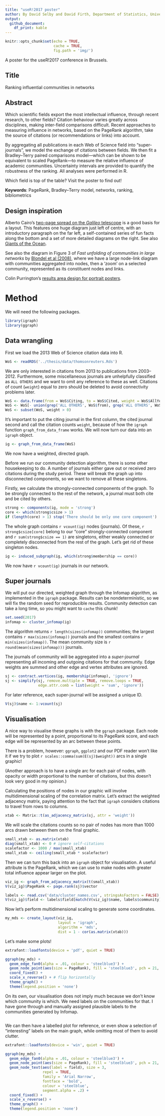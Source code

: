 ```yaml
---
title: "useR!2017 poster"
author: By David Selby and David Firth, Department of Statistics, University of Warwick.
output:
  github_document:
    df_print: kable
---
```


```r
knitr::opts_chunk$set(echo = TRUE,
                      cache = TRUE,
                      fig.path = 'img/')
```

A poster for the useR!2017 conference in Brussels. 

## Title

Ranking influential communities in networks

## Abstract

Which scientific fields export the most intellectual influence, through recent research, to other fields?
Citation behaviour varies greatly across disciplines, making inter-field comparisons difficult.
Recent approaches to measuring influence in networks, based on the PageRank algorithm, take the source of citations (or recommendations or links) into account.

By aggregating all publications in each Web of Science field into "super-journals", we model the exchange of citations between fields.
We then fit a Bradley--Terry paired comparisons model---which can be shown to be equivalent to scaled PageRank---to measure the relative influence of academic communities.
Uncertainty intervals are provided to quantify the robustness of the ranking.
All analyses were performed in R.

Which field is top of the table? Visit the poster to find out!

**Keywords**: PageRank, Bradley--Terry model, networks, ranking, bibliometrics

## Design inspiration

Alberto Cairo's [two-page spread on the *Galileo* telescope][galileo] is a good basis for a layout.
This features one huge diagram just left of centre, with an introductory paragraph on the far left, a self-contained series of fun facts along the bottom and a set of more detailed diagrams on the right.
See also [Giants of the Ocean][giants].

[galileo]: http://www.domusweb.it/content/dam/domusweb/en/interviews/2014/01/31/the_art_of_informationvisualization/rbig/Cairo2.jpg
[giants]: http://www.domusweb.it/content/dam/domusweb/en/interviews/2014/01/31/the_art_of_informationvisualization/rbig/Cairo1.jpg

See also the diagram in Figure 3 of *Fast unfolding of communities in large networks* by [Blondel et al (2008)](https://arxiv.org/abs/0803.0476), where we have a large node-link diagram with communities aggregated into nodes, then a 'zoom' on a selected community, represented as its constituent nodes and links.

Colin Purrington's [results area design for portrait posters](https://i0.wp.com/colinpurrington.com/wp-content/uploads/2011/09/poster-template-vertical-2-purrington.jpg).

# Method

We will need the following packages.

```r
library(igraph)
library(ggraph)
```

## Data wrangling

First we load the 2013 Web of Science citation data into R.

```r
WoS <- readRDS('../thesis/data/thomsonreuters.Rds')
```

We are only interested in citations from 2013 to publications from 2003--2012.
Furthermore, some miscellaneous journals are unhelpfully classified as `ALL OTHERS` and we want to omit any reference to these as well.
Citations of count (`weight`) equal to zero should be deleted to avoid connectivity problems later.

```r
WoS <- data.frame(from = WoS$Citing, to = WoS$Cited, weight = WoS$AllYears - WoS$Earlier)
WoS <- WoS[- union(grep('ALL OTHERS', WoS$from), grep('ALL OTHERS', WoS$to)), ]
WoS <- subset(WoS, weight > 0)
```

It's important to put the citing journal in the first column, the cited journal second and call the citation counts `weight`, because of how the `igraph` function `graph_from_data_frame` works.
We will now turn our data into an `igraph` object.

```r
ig <- graph_from_data_frame(WoS)
```

We now have a weighted, directed graph.

Before we run our community detection algorithm, there is some other housekeeping to do.
A number of journals either gave out or received zero citations during the study period.
These will break the graph up into disconnected components, so we want to remove all these singletons.

Firstly, we calculate the strongly-connected components of the graph.
To be strongly connected to the rest of the network, a journal must both cite and be cited by others.

```r
strong <- components(ig, mode = 'strong')
core <- which(strong$csize > 1)
if (length(core) > 1) stop('There should be only one core component')
```

The whole graph contains `r vcount(ig)` nodes (journals).
Of these, `r strong$csize[core]` belong to our "core" strongly-connected component and `r sum(strong$csize == 1)` are singletons, either weakly connected or completely disconnected from the rest of the graph.
Let's get rid of these singleton nodes.

```r
ig <- induced_subgraph(ig, which(strong$membership == core))
```

We now have `r vcount(ig)` journals in our network.

## Super journals

We will put our directed, weighted graph through the Infomap algorithm, as implemented in the `igraph` package.
Results can be nondeterministic, so we will fix the random seed for reproducible results.
Community detection can take a long time, so you might want to `cache` this chunk!

```r
set.seed(2017)
infomap <- cluster_infomap(ig)
```

The algorithm returns `r length(sizes(infomap))` communities; the largest contains `r max(sizes(infomap))` journals and the smallest contains `r min(sizes(infomap))`.
The mean community size is `r round(mean(sizes(infomap)))` journals.

The journals of community will be aggregated into a *super-journal* representing all incoming and outgoing citations for that community.
Edge weights are summed and other edge and vertex attributes are ignored.

```r
sj <- contract.vertices(ig, membership(infomap), 'ignore')
sj <- simplify(sj, remove.multiple = TRUE, remove.loops = TRUE,
               edge.attr.comb = list(weight = 'sum', 'ignore'))
```

For later reference, each super-journal will be assigned a unique ID.

```r
V(sj)$name <- 1:vcount(sj)
```

## Visualisation

A nice way to visualise these graphs is with the `ggraph` package.
Each node will be represented by a point, proportional to its PageRank score,
and each edge will be represented by an arc between these points.

There is a problem, however: `ggraph`, `ggplot2` and our PDF reader won't like it if we try to plot `r scales::comma(sum(E(sj)$weight))` arcs in a single graphic!

(Another approach is to have a single arc for each pair of nodes, with opacity or width proportional to the number of citations, but this doesn't look very good in my opinion.)

Calculating the positions of nodes in our graphic will involve multidimensional scaling of the correlation matrix.
Let's extract the weighted adjacency matrix, paying attention to the fact that `igraph` considers citations to travel from rows to columns.

```r
xtab <- Matrix::t(as_adjacency_matrix(sj, attr = 'weight'))
```

We will scale the citations counts so no pair of nodes has more than 1000 arcs drawn between them on the final graphic.

```r
small_xtab <- as.matrix(xtab)
diag(small_xtab) <- 0 # ignore self-citations
scalefactor <- 1000 / max(small_xtab)
small_xtab <- ceiling(small_xtab * scalefactor)
```

Then we can turn this back into an `igraph` object for visualisation.
A useful attribute is the PageRank, which we can use to make nodes with greater total influence appear larger on the plot.

```r
viz_ig <- graph_from_adjacency_matrix(t(small_xtab))
V(viz_ig)$PageRank <- page.rank(sj)$vector
```

```r
labels <- read.csv('data/cluster_names.csv', stringsAsFactors = FALSE)
V(viz_ig)$field <- labels$field[match(V(viz_ig)$name, labels$community)]
```

Now let's perform multidimensional scaling to generate some coordinates.


```r
my_mds <- create_layout(viz_ig,
                        layout = 'igraph',
                        algorithm = 'mds',
                        dist = 1 - cor(as.matrix(xtab)))
```

Let's make some plots!

```r
extrafont::loadfonts(device = 'pdf', quiet = TRUE)

ggraph(my_mds) +
  geom_edge_fan0(alpha = .01, colour = 'steelblue3') +
  geom_node_point(aes(size = PageRank), fill = 'steelblue3', pch = 21, colour = 'white') +
  coord_fixed() +
  scale_x_reverse() + # flip horizontally
  theme_graph() +
  theme(legend.position = 'none')
```

On its own, our visualisation does not imply much because we don't know which community is which.
We need labels on the communities for that.
I have gone through and manually assigned plausible labels to the communities generated by Infomap.

```r
```

We can then have a labelled plot for reference, or even show a selection of "interesting" labels on the main graph, while omitting most of them to avoid clutter.

```r
extrafont::loadfonts(device = 'win', quiet = TRUE)

ggraph(my_mds) +
  geom_edge_fan0(alpha = .01, colour = 'steelblue3') +
  geom_node_point(aes(size = PageRank), fill = 'steelblue3', pch = 21, colour = 'white') +
  geom_node_text(aes(label = field), size = 3,
                 repel = TRUE,
                 family = 'Arial Narrow',
                 fontface = 'bold',
                 colour = 'steelblue',
                 segment.alpha = .2) +
  coord_fixed() +
  scale_x_reverse() +
  theme_graph() +
  theme(legend.position = 'none')
```
